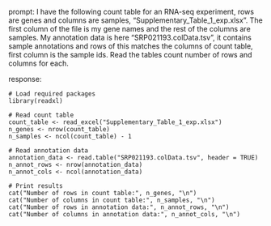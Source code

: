 prompt:
I have the following count table for an RNA-seq experiment, rows are genes and columns are samples, "Supplementary_Table_1_exp.xlsx". The first column of the file is my gene names and the rest of the columns are samples. My annotation data is here  "SRP021193.colData.tsv", it contains sample annotations and rows of this matches the columns of count table, first column is the sample ids. Read the tables count number of rows and columns for each.

response:
```
# Load required packages
library(readxl)

# Read count table
count_table <- read_excel("Supplementary_Table_1_exp.xlsx")
n_genes <- nrow(count_table)
n_samples <- ncol(count_table) - 1

# Read annotation data
annotation_data <- read.table("SRP021193.colData.tsv", header = TRUE)
n_annot_rows <- nrow(annotation_data)
n_annot_cols <- ncol(annotation_data)

# Print results
cat("Number of rows in count table:", n_genes, "\n")
cat("Number of columns in count table:", n_samples, "\n")
cat("Number of rows in annotation data:", n_annot_rows, "\n")
cat("Number of columns in annotation data:", n_annot_cols, "\n")
```
